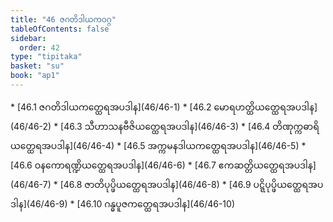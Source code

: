 ```yaml
---
title: "46 ဇဂတိဒါယကဝဂ္ဂ"
tableOfContents: false
sidebar:
  order: 42
type: "tipitaka"
basket: "su"
book: "ap1"
---
```



<DynamicBreadcrumb />



<TableOfContents book="ap1" section="46">
* [46.1 ဇဂတိဒါယကတ္ထေရအပဒါန](46/46-1)
* [46.2 မောရဟတ္ထိယတ္ထေရအပဒါန](46/46-2)
* [46.3 သီဟာသနဗီဇိယတ္ထေရအပဒါန](46/46-3)
* [46.4 တိဏုက္ကဓာရိယတ္ထေရအပဒါန](46/46-4)
* [46.5 အက္ကမနဒါယကတ္ထေရအပဒါန](46/46-5)
* [46.6 ဝနကောရဏ္ဍိယတ္ထေရအပဒါန](46/46-6)
* [46.7 ဧကဆတ္တိယတ္ထေရအပဒါန](46/46-7)
* [46.8 ဇာတိပုပ္ဖိယတ္ထေရအပဒါန](46/46-8)
* [46.9 ပဋ္ဋိပုပ္ဖိယတ္ထေရအပဒါန](46/46-9)
* [46.10 ဂန္ဓပူဇကတ္ထေရအပဒါန](46/46-10)
</TableOfContents>
